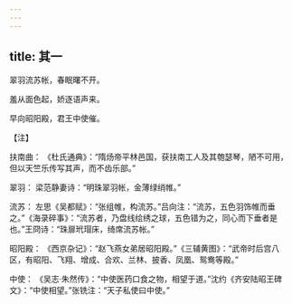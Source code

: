 ```yaml
---
---
---
```

title: 其一
---




翠羽流苏帐，春眠曙不开。

羞从面色起，娇逐语声来。

早向昭阳殿，君王中使催。

【注】

扶南曲： 《杜氏通典》：“隋炀帝平林邑国，获扶南工人及其匏瑟琴，陋不可用，但以天竺乐传写其声，而不齿乐部。”

翠羽： 梁范静妻诗：“明珠翠羽帐，金薄绿绡帷。”

流苏： 左思《吴都赋》：“张组帷，构流苏。”吕向注：“流苏，五色羽饰帷而垂之。”《海录碎事》：“流苏者，乃盘线绘绣之球，五色错为之，同心而下垂者是也。”王冏诗：“珠扉玳瑁床，绮席流苏帐。”

昭阳殿： 《西京杂记》：“赵飞燕女弟居昭阳殿。”《三辅黄图》：“武帝时后宫八区，有昭阳、飞翔、增成、合欢、兰林、披香、凤凰、鸳鸯等殿。”

中使： 《吴志·朱然传》：“中使医药口食之物，相望于道。”沈约《齐安陆昭王碑文》：“中使相望。”张铣注：“天子私使曰中使。”